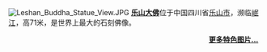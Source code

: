 [[File:Leshan_Buddha_Statue_View.JPG|right]]
'''[[乐山大佛|乐山大佛]]'''位于中国四川省[[乐山市|乐山市]]，濒临[[岷江|岷江]]，高71米，是世界上最大的石刻佛像。
<div style="text-align: right; direction: ltr; margin-left: 1em;margin-right:10px;margin-bottom:4px;">
'''[[Portal:四川/特色图片/存档|更多特色图片...]]'''
</div>